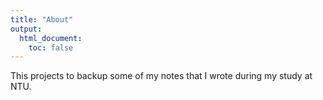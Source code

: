 ```yaml
---
title: "About"
output:
  html_document:
    toc: false
---
```


This projects to backup some of my notes that I wrote during my study at NTU.


